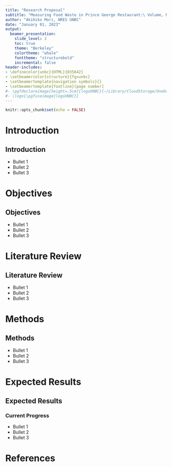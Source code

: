 ```yaml
---
title: "Research Proposal"
subtitle: "Measuring Food Waste in Prince George Restaurant:\ Volume, Model, and Effects"
author: "Akihiko Mori, NRES UNBC"
date: "January 01, 2023"
output: 
  beamer_presentation:
    slide_level: 2
    toc: true
    theme: "Berkeley"
    colortheme: "whale"
    fonttheme: "structurebold"
    incremental: false
header-includes: 
- \definecolor{unbc}{HTML}{035642}
- \setbeamercolor{structure}{fg=unbc}
- \setbeamertemplate{navigation symbols}{}
- \setbeamertemplate{footline}[page number]
#- \pgfdeclareimage[height=.5cm]{logoUNBC}{~/Library/CloudStorage/OneDrive-UNBC/00MAthesis/maRcode/maRcode/Official-UNBC-Logo/Green UNBC Logo/logo_green.tif}
#- \logo{\pgfuseimage{logoUNBC}}
---
```


```r
knitr::opts_chunk$set(echo = FALSE)
```

# Introduction

## Introduction

- Bullet 1
- Bullet 2
- Bullet 3

# Objectives

## Objectives

- Bullet 1
- Bullet 2
- Bullet 3

# Literature Review

## Literature Review

- Bullet 1
- Bullet 2
- Bullet 3

# Methods

## Methods

- Bullet 1
- Bullet 2
- Bullet 3

# Expected Results

## Expected Results

### Current Progress

- Bullet 1
- Bullet 2
- Bullet 3


# References